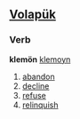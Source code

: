 ==[[Volapük]]==

===Verb===
'''klemön''' 
[[klemoyn]]

# [[abandon]] 
# [[decline]]
# [[refuse]]
# [[relinquish]]